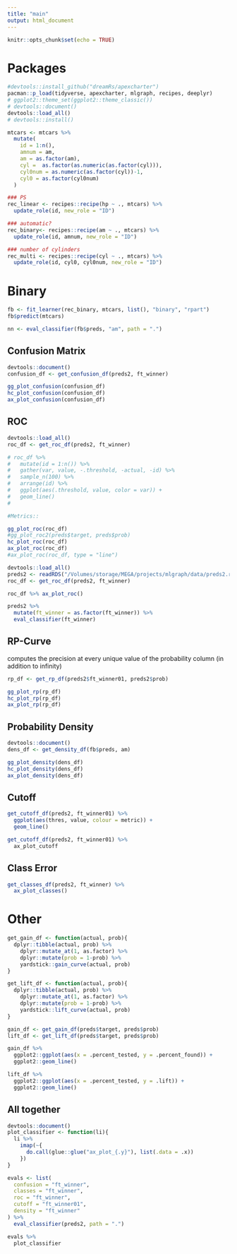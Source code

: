 ```yaml
---
title: "main"
output: html_document
---
```


```r
knitr::opts_chunk$set(echo = TRUE)
```


# Packages

```r
#devtools::install_github("dreamRs/apexcharter")
pacman::p_load(tidyverse, apexcharter, mlgraph, recipes, deeplyr)
# ggplot2::theme_set(ggplot2::theme_classic())
# devtools::document()
devtools::load_all()
# devtools::install()
```



```r
mtcars <- mtcars %>% 
  mutate(
    id = 1:n(),
    amnum = am,
    am = as.factor(am),
    cyl =  as.factor(as.numeric(as.factor(cyl))),
    cyl0num = as.numeric(as.factor(cyl))-1, 
    cyl0 = as.factor(cyl0num)
  )

### PS
rec_linear <- recipes::recipe(hp ~ ., mtcars) %>%
  update_role(id, new_role = "ID")

### automatic?
rec_binary<- recipes::recipe(am ~ ., mtcars) %>%
  update_role(id, amnum, new_role = "ID")

### number of cylinders
rec_multi <- recipes::recipe(cyl ~ ., mtcars) %>%
  update_role(id, cyl0, cyl0num, new_role = "ID") 
```


# Binary

```r
fb <- fit_learner(rec_binary, mtcars, list(), "binary", "rpart")
fb$predict(mtcars)

nn <- eval_classifier(fb$preds, "am", path = ".")
```


## Confusion Matrix

```r
devtools::document()
confusion_df <- get_confusion_df(preds2, ft_winner)

gg_plot_confusion(confusion_df)
hc_plot_confusion(confusion_df)
ax_plot_confusion(confusion_df)
```


## ROC

```r
devtools::load_all()
roc_df <- get_roc_df(preds2, ft_winner)

# roc_df %>%
#   mutate(id = 1:n()) %>%
#   gather(var, value, -.threshold, -actual, -id) %>%
#   sample_n(100) %>%
#   arrange(id) %>%
#   ggplot(aes(.threshold, value, color = var)) +
#   geom_line()
# 

#Metrics::

gg_plot_roc(roc_df)
#gg_plot_roc2(preds$target, preds$prob)
hc_plot_roc(roc_df)
ax_plot_roc(roc_df)
#ax_plot_roc(roc_df, type = "line")
```



```r
devtools::load_all()
preds2 <- readRDS("/Volumes/storage/MEGA/projects/mlgraph/data/preds2.rds")
roc_df <- get_roc_df(preds2, ft_winner)

roc_df %>% ax_plot_roc()

preds2 %>% 
  mutate(ft_winner = as.factor(ft_winner)) %>% 
  eval_classifier(ft_winner)
```






## RP-Curve

computes the precision at every unique value of the probability column (in addition to infinity)

```r
rp_df <- get_rp_df(preds2$ft_winner01, preds2$prob)

gg_plot_rp(rp_df)
hc_plot_rp(rp_df)
ax_plot_rp(rp_df)
```


## Probability Density

```r
devtools::document()
dens_df <- get_density_df(fb$preds, am)

gg_plot_density(dens_df)
hc_plot_density(dens_df)
ax_plot_density(dens_df)
```


## Cutoff

```r
get_cutoff_df(preds2, ft_winner01) %>%
  ggplot(aes(thres, value, colour = metric)) +
  geom_line()

get_cutoff_df(preds2, ft_winner01) %>%
  ax_plot_cutoff
```

## Class Error

```r
get_classes_df(preds2, ft_winner) %>%
  ax_plot_classes()
```



# Other

```r
get_gain_df <- function(actual, prob){
  dplyr::tibble(actual, prob) %>%
    dplyr::mutate_at(1, as.factor) %>%
    dplyr::mutate(prob = 1-prob) %>%
    yardstick::gain_curve(actual, prob) 
}

get_lift_df <- function(actual, prob){
  dplyr::tibble(actual, prob) %>%
    dplyr::mutate_at(1, as.factor) %>%
    dplyr::mutate(prob = 1-prob) %>%
    yardstick::lift_curve(actual, prob) 
}

gain_df <- get_gain_df(preds$target, preds$prob)
lift_df <- get_lift_df(preds$target, preds$prob)

gain_df %>%
  ggplot2::ggplot(aes(x = .percent_tested, y = .percent_found)) +
  ggplot2::geom_line() 

lift_df %>%
  ggplot2::ggplot(aes(x = .percent_tested, y = .lift)) +
  ggplot2::geom_line() 
```





## All together

```r
devtools::document()
plot_classifier <- function(li){
  li %>% 
    imap(~{
      do.call(glue::glue("ax_plot_{.y}"), list(.data = .x))
    })
}

evals <- list(
  confusion = "ft_winner",
  classes = "ft_winner",
  roc = "ft_winner",
  cutoff = "ft_winner01",
  density = "ft_winner"
) %>%
  eval_classifier(preds2, path = ".")

evals %>%
  plot_classifier
```
